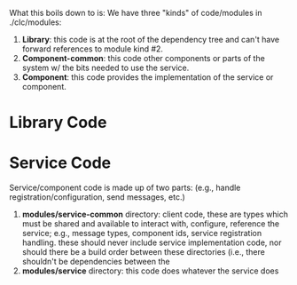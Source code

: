 What this boils down to is:  We have three "kinds" of code/modules in ./clc/modules:

# '''Library''':  this code is at the root of the dependency tree and can't have forward references to module kind #2.
# '''Component-common''':  this code other components or parts of the system w/ the bits needed to use the service.
# '''Component''':  this code provides the implementation of the service or component.  

= Library Code =

= Service Code =
Service/component code is made up of two parts:
(e.g., handle registration/configuration, send messages, etc.)
# '''modules/service-common''' directory: client code, these are types which must be shared and available to interact with, configure, reference the service; e.g., message types, component ids, service registration handling.  these should never include service implementation code, nor should there be a build order between these directories (i.e., there shouldn't be dependencies between the 
# '''modules/service''' directory:  this code does whatever the service does

